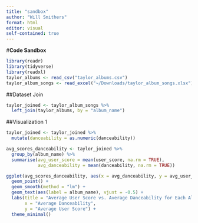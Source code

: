 ```yaml
---
title: "sandbox"
author: "Will Smithers"
format: html
editor: visual
self-contained: true
---
```


\#**Code Sandbox**

```r
library(readr)
library(tidyverse)
library(readxl)
taylor_albums <- read_csv("taylor_albums.csv")
taylor_album_songs <- read_excel("~/Downloads/taylor_album_songs.xlsx")

```

##Dataset Join

```r
taylor_joined <- taylor_album_songs %>%
  left_join(taylor_albums, by = "album_name")
```

##Visualization 1

```r
taylor_joined <- taylor_joined %>%
  mutate(danceability = as.numeric(danceability))

avg_scores_danceability <- taylor_joined %>%
  group_by(album_name) %>%
  summarise(avg_user_score = mean(user_score, na.rm = TRUE),
            avg_danceability = mean(danceability, na.rm = TRUE))

ggplot(avg_scores_danceability, aes(x = avg_danceability, y = avg_user_score)) +
  geom_point() +
  geom_smooth(method = "lm") +
  geom_text(aes(label = album_name), vjust = -0.5) +
  labs(title = "Average User Score vs. Average Danceability for Each Album",
       x = "Average Danceability",
       y = "Average User Score") +
  theme_minimal()
```
